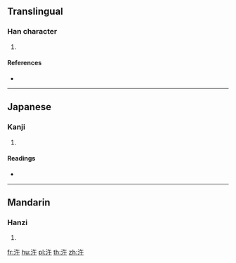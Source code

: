 ==Translingual==

===Han character===
{{Han char|rn=85|rad=水|as=04|sn=7|four=38140|canj=EOJ}}

# {{defn|Han|sort=水04}}

====References====
* {{Han ref|kx=0609.040|dkj=17175|dj=1002.010|hdz=31566.030|uh=6C7B|ud=27771|bh=CB5C|bd=52060}}

----

==Japanese==

===Kanji===
{{ja-kanji|grade=|rs=水04}}

# {{defn|lang=ja|sort=水04}}

====Readings====
* {{ja-readings|on=[[こ]] (ko)|kun=[[ほとり]] (hotori)}}

----

==Mandarin==

===Hanzi===
{{cmn-hanzi|pin=[[hǎng]] ([[hang3]])|wg=hang<sup>3</sup>}}

# {{defn|lang=cmn|sort=水04}}

[[fr:汻]]
[[hu:汻]]
[[pl:汻]]
[[th:汻]]
[[zh:汻]]